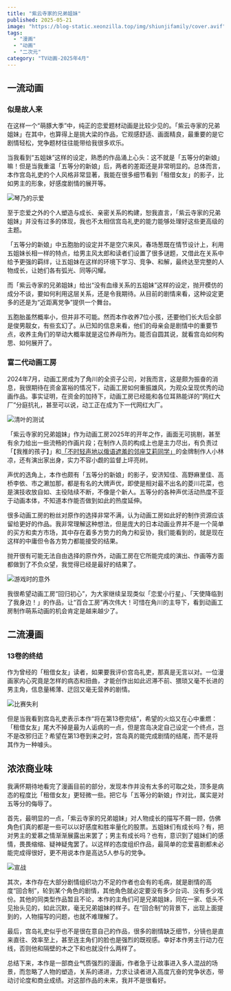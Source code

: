 ```yaml
---
title: "紫云寺家的兄弟姐妹"
published: 2025-05-21
image: "https://blog-static.xeonzilla.top/img/shiunjifamily/cover.avif"
tags: 
  - "漫画"
  - "动画"
  - "二次元"
category: "TV动画-2025年4月"
---
```


## 一流动画
### 似是故人来
在这样一个“萌豚大季”中，纯正的恋爱题材动画是比较少见的。「紫云寺家的兄弟姐妹」在其中，也算得上是挑大梁的作品，它观感舒适、画面精良，最重要的是它剧情轻松，党争题材往往能带给我很多欢乐。

当我看到“五姐妹”这样的设定，熟悉的作品涌上心头：这不就是「五等分的新娘」嘛！但是当我重温「五等分的新娘」后，两者的差距还是非常明显的。总体而言，本作宫岛礼吏的个人风格非常显著，我能在很多细节看到「租借女友」的影子，比如男主的形象，好感度剧情的展开等。

<Image src="https://blog-static.xeonzilla.top/img/shiunjifamily/01.avif" alt="琴乃的示爱" quality="max" inferSize />

至于恋爱之外的个人塑造与成长、亲密关系的构建，恕我直言，「紫云寺家的兄弟姐妹」并没有过多的体现，我也不太相信宫岛礼吏的能力能够处理好这些更高级的主题。

「五等分的新娘」中五胞胎的设定并不是空穴来风，春场葱既在情节设计上，利用五姐妹长相一样的特点，给男主风太郎和读者们设置了很多谜题，又借此在关系中给予更强的羁绊，让五姐妹在这样的环境下学习、竞争、和解，最终达至完整的人物成长，让她们各有弧光、同等闪耀。

而「紫云寺家的兄弟姐妹」给出“没有血缘关系的五姐妹”这样的设定，抛开模仿的成分不谈，要如何利用这层关系，还是令我期待。从目前的剧情来看，这种设定更多的还是为“近距离党争”提供一个舞台。

五胞胎虽然概率小，但并非不可能。然而本作收养7位小孩，还要他们长大后全部是俊男靓女，有些玄幻了。从已知的信息来看，他们的母亲会是剧情中的重要节点，收养主角们的举动大概率就是这位养母所为。能否自圆其说，就看宫岛如何构思、如何展开了。

### 富二代动画工房
2024年7月，动画工房成为了角川的全资子公司，对我而言，这是颇为振奋的消息，我很期待在资金富裕的情况下，动画工房如何重振雄风，为观众呈现优秀的动画作品。事实证明，在资金的加持下，动画工房已经能和各位耳熟能详的“网红大厂”分庭抗礼，甚至可以说，动工正在成为下一代网红大厂。

<Image src="https://blog-static.xeonzilla.top/img/shiunjifamily/02.avif" alt="清叶的测试" quality="max" inferSize />

「紫云寺家的兄弟姐妹」作为动画工房2025年的开年之作，画面无可挑剔，甚至有余力给出一些流畅的作画片段；在制作人员的构成上也是主力尽出，有负责过「【我推的孩子】」和[「不时轻声地以俄语遮羞的邻座艾莉同学」](/posts/roshidere/)的金牌制作人小林凉，还有演出家出身，实力不容小觑的监督上坪亮树。

声优的选角上，本作也颇有「五等分的新娘」的影子，安济知佳、高野麻里佳、高桥李依、市之濑加那，都是有名的大牌声优，即使是相对最不出名的菱川花菜，也是演技收放自如、主役陆续不断，不像是个新人。五等分的各种声优活动热度不亚于动画本体，不知道本作能否做到如此的热度延伸。

很多动画工房的粉丝对原作的选择非常不满，认为动画工房如此好的制作资源应该留给更好的作品。我非常理解这种想法，但是庞大的日本动画业界并不是一个简单的买方和卖方市场，其中存在着多方势力的角力和妥协，我们能看到的，就是现在这样的中庸但令各方势力都能接受的结果。

抛开很有可能无法自由选择的原作外，动画工房在它所能完成的演出、作画等方面都做到了不负众望，我觉得已经是最好的结果了。

<Image src="https://blog-static.xeonzilla.top/img/shiunjifamily/03.avif" alt="游戏时的意外" quality="max" inferSize />

我很希望动画工房“回归初心”，为大家继续呈现类似「恋爱小行星」、「天使降临到了我身边！」的作品，让“百合工房”再次伟大！可惜在角川的主导下，看到动画工房制作萌系动画的机会肯定是越来越少了。

## 二流漫画
### 13卷的终结
作为曾经的「租借女友」读者，如果要我评价宫岛礼吏，那真是无言以对。一位漫画家内心究竟是怎样的病态和扭曲，才能创作出如此迟滞不前、猥琐又毫不长进的男主角，信息量稀薄、迂回又毫无营养的剧情。

<Image src="https://blog-static.xeonzilla.top/img/shiunjifamily/04.avif" alt="比赛失利" quality="max" inferSize />

但是当我看到宫岛礼吏表示本作“将在第13卷完结”，希望的火焰又在心中重燃：「租借女友」尾大不掉是最为人诟病的一点，但是宫岛决定自己设定一个终点，岂不是改邪归正？希望在第13卷到来之时，宫岛真的能完成剧情的结尾，而不是将其作为一种噱头。

## 浓浓商业味
我满怀期待地看完了漫画目前的部分，发现本作并没有太多的可取之处，顶多是病态的程度比「租借女友」更轻微一些。把它与「五等分的新娘」作对比，属实是对五等分的侮辱了。

首先，最明显的一点，「紫云寺家的兄弟姐妹」对人物成长的描写不屑一顾，仿佛角色们真的都是一些可以以好感度和胜率量化的股票。五姐妹们有成长吗？有，把对男主的爱慕之情渐渐展露出来罢了；男主有成长吗？也有，意识到了姐妹们的感情，畏畏缩缩、疑神疑鬼罢了。以这样的态度组织作品，最简单的恋爱喜剧都未必能完成得很好，更不用说本作是高达5人参与的党争。

<Image src="https://blog-static.xeonzilla.top/img/shiunjifamily/05.avif" alt="宣战" quality="max" inferSize />

其次，本作存在大部分剧情组织功力不足的作者也会有的毛病，就是剧情的高度“回合制”，轮到某个角色的剧情，其他角色就必定要没有多少台词、没有多少戏份。其他的同类型作品暂且不论，本作的主角们可是兄弟姐妹，同在一家、低头不见抬头见的，如此沉默，毫无兄弟姐妹的样子。在“回合制”的背景下，出现上面提到的，人物描写的问题，也就不难理解了。

最后，宫岛礼吏似乎也不是很在意自己的作品，很多的剧情缺乏细节，分镜也是直来直往、效率至上，甚至连主角们的脸也是强烈的既视感。幸好本作男主行动力在线，否则他和隔壁的木之下和也就没什么两样了。

总结下来，本作是一部商业气质强烈的漫画，作者急于让故事进入多人混战的场景，而忽略了人物的塑造，关系的递进，力求让读者进入高度亢奋的党争状态，带动讨论度和商业成绩。对这部作品的未来，我并不是很看好。